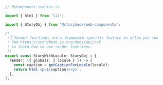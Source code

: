 ```ts
// MyComponent.stories.ts

import { html } from 'lit';

import { StoryObj } from '@storybook/web-components';

/*
 *👇 Render functions are a framework specific feature to allow you control on how the component renders.
 * See https://storybook.js.org/docs/api/csf
 * to learn how to use render functions.
 */
export const StoryWithLocale: StoryObj = {
  render: ({ globals: { locale } }) => {
    const caption = getCaptionForLocale(locale);
    return html`<p>${caption}</p>`;
  },
};
```
